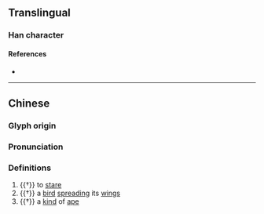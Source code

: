 {{character info/new}}
==Translingual==

===Han character===
{{Han char|rn=94|rad=犬|as=05|sn=9|four=60433|canj=BUIK|ids=⿱目犬}}

====References====
* {{Han ref|kx=0708.160|dkj=20320|dj=1121.010|hdz=21338.050|uh=72CA|ud=29386|bh=CFBE|bd=53182}}

----
==Chinese==
{{zh-forms}}

===Glyph origin===
{{Han etym}}

===Pronunciation===
{{zh-pron
|m=jú
|c=gwik1
|mc=y
|oc=y
|cat=n,v
}}

===Definitions===
{{zh-hanzi}}

# {{†}} {{lb|zh|of a dog}} to [[stare]]
# {{†}} a [[bird]] [[spread]]ing its [[wing]]s
# {{†}} a [[kind]] of [[ape]]